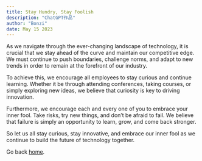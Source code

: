 ```yaml
---
title: Stay Hundry, Stay Foolish
description: "ChatGPT作品"
author: "Bonzi"
date: May 15 2023
---
```

As we navigate through the ever-changing landscape of technology, it is crucial that we stay ahead of the curve and maintain our competitive edge. We must continue to push boundaries, challenge norms, and adapt to new trends in order to remain at the forefront of our industry.

To achieve this, we encourage all employees to stay curious and continue learning. Whether it be through attending conferences, taking courses, or simply exploring new ideas, we believe that curiosity is key to driving innovation.

Furthermore, we encourage each and every one of you to embrace your inner fool. Take risks, try new things, and don’t be afraid to fail. We believe that failure is simply an opportunity to learn, grow, and come back stronger.

So let us all stay curious, stay innovative, and embrace our inner fool as we continue to build the future of technology together.

Go back [home](/).
